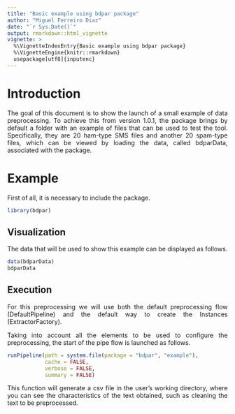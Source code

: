 ---
title: "Basic example using bdpar package"
author: "Miguel Ferreiro Diaz"
date: "`r Sys.Date()`"
output: rmarkdown::html_vignette
vignette: >
  %\VignetteIndexEntry{Basic example using bdpar package}
  %\VignetteEngine{knitr::rmarkdown}
  usepackage[utf8]{inputenc}
---

# Introduction

<div style = "text-align: justify">
The goal of this document is to show the launch of a small example of data preprocessing. To achieve this from version 1.0.1, the package brings by default a folder with an example of files that can be used to test the tool. Specifically, they are 20 ham-type SMS files and another 20 spam-type files, which can be viewed by loading the data, called bdparData, associated with the package.
</div>

# Example

<div style="text-align:justify">
First of all, it is necessary to include the package.

```{R, echo = TRUE, results = "hide"}
library(bdpar)
```

</div>

## Visualization

<div style="text-align:justify">
The data that will be used to show this example can be displayed as follows.  

```{R, echo = TRUE, results = "hide"}
data(bdparData)
bdparData
```

</div>

## Execution

<div style="text-align:justify">
For this preprocessing we will use both the default preprocessing flow (DefaultPipeline) and the default way to create the Instances (ExtractorFactory). 

Taking into account all the elements to be used to configure the preprocessing, the start of the pipe flow is launched as follows.

```{R, echo = TRUE, results = "hide", eval = FALSE}
runPipeline(path = system.file(package = "bdpar", "example"),
            cache = FALSE,
            verbose = FALSE,
            summary = FALSE)
```

This function will generate a csv file in the user's working directory, where you can see the characteristics of the text obtained, such as cleaning the text to be preprocessed.
</div>
